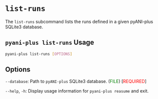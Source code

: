 # `list-runs` {#list-runs-subcommand.unnambered}

The `list-runs` subcommand lists the runs defined in a given pyANI-plus SQLite3 database.

::: { .callout-tip}
## `pyani-plus list-runs` Usage

```bash
pyani-plus list-runs [OPTIONS]
```
:::

## Options

`--database`: Path to `pyANI-plus` SQLite3 database. (<span style="color:green;">FILE</span>) [<span style="color:red;">REQUIRED</span>]

`--help`, `-h`: Display usage information for `pyani-plus reasume` and exit.
